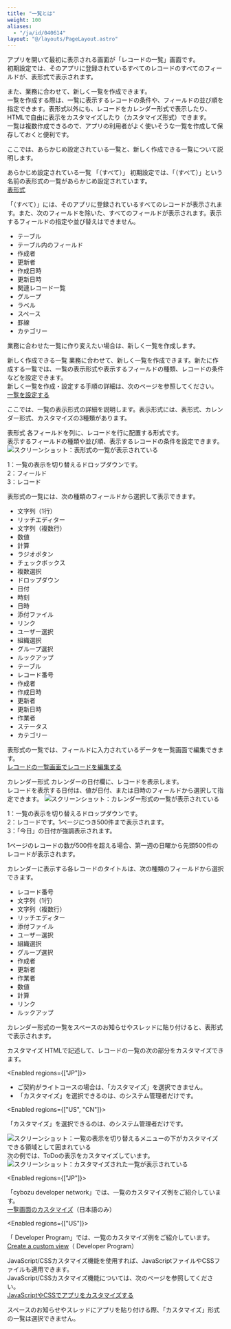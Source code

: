 ```yaml
---
title: "一覧とは"
weight: 100
aliases:
  - "/ja/id/040614"
layout: "@/layouts/PageLayout.astro"
---
```




アプリを開いて最初に表示される画面が「レコードの一覧」画面です。  
初期設定では、そのアプリに登録されているすべてのレコードのすべてのフィールドが、表形式で表示されます。

また、業務に合わせて、新しく一覧を作成できます。  
一覧を作成する際は、一覧に表示するレコードの条件や、フィールドの並び順を指定できます。表形式以外にも、レコードをカレンダー形式で表示したり、HTMLで自由に表示をカスタマイズしたり（カスタマイズ形式）できます。  
一覧は複数作成できるので、アプリの利用者がよく使いそうな一覧を作成して保存しておくと便利です。

ここでは、あらかじめ設定されている一覧と、新しく作成できる一覧について説明します。

<Heading id="view_whatsview_10">あらかじめ設定されている一覧</Heading>
<Heading level={3} id="view_whatsview_1010">「（すべて）」</Heading>
初期設定では、「（すべて）」という名前の表形式の一覧があらかじめ設定されています。  
[表形式](#view_whatsview_2010)  

「（すべて）」には、そのアプリに登録されているすべてのレコードが表示されます。また、次のフィールドを除いた、すべてのフィールドが表示されます。表示するフィールドの指定や並び替えはできません。

* テーブル
* テーブル内のフィールド
* 作成者
* 更新者
* 作成日時
* 更新日時
* 関連レコード一覧
* グループ
* ラベル
* スペース
* 罫線
* カテゴリー

<Note>

業務に合わせた一覧に作り変えたい場合は、新しく一覧を作成します。


</Note>

<Heading id="view_whatsview_20">新しく作成できる一覧</Heading>
業務に合わせて、新しく一覧を作成できます。新たに作成する一覧では、一覧の表示形式や表示するフィールドの種類、レコードの条件などを設定できます。  
新しく一覧を作成・設定する手順の詳細は、次のページを参照してください。  
[一覧を設定する](/k/ja/id/040612.html)

ここでは、一覧の表示形式の詳細を説明します。表示形式には、表形式、カレンダー形式、カスタマイズの3種類があります。

<Heading level={3} id="view_whatsview_2010">表形式</Heading>
各フィールドを列に、レコードを行に配置する形式です。  
表示するフィールドの種類や並び順、表示するレコードの条件を設定できます。
<Img src="/k/kintone/img-ja/whatsview_img01.png" alt="スクリーンショット：表形式の一覧が表示されている" />

1：一覧の表示を切り替えるドロップダウンです。  
2：フィールド  
3：レコード

表形式の一覧には、次の種類のフィールドから選択して表示できます。

* 文字列（1行）
* リッチエディター
* 文字列（複数行）
* 数値
* 計算
* ラジオボタン
* チェックボックス
* 複数選択
* ドロップダウン
* 日付
* 時刻
* 日時
* 添付ファイル
* リンク
* ユーザー選択
* 組織選択
* グループ選択
* ルックアップ
* テーブル
* レコード番号
* 作成者
* 作成日時
* 更新者
* 更新日時
* 作業者
* ステータス
* カテゴリー

<Note>

表形式の一覧では、フィールドに入力されているデータを一覧画面で編集できます。  
[レコードの一覧画面でレコードを編集する](/k/ja/id/040718.html)


</Note>

<Heading level={3} id="view_whatsview_2020">カレンダー形式</Heading>
カレンダーの日付欄に、レコードを表示します。  
レコードを表示する日付は、値が日付、または日時のフィールドから選択して指定できます。
<Img src="/k/kintone/img-ja/whatsview_img02.png" alt="スクリーンショット：カレンダー形式の一覧が表示されている" />

1：一覧の表示を切り替えるドロップダウンです。  
2：レコードです。1ページにつき500件まで表示されます。  
3：「今日」の日付が強調表示されます。

<Note>

1ページのレコードの数が500件を超える場合、第一週の日曜から先頭500件のレコードが表示されます。


</Note>

カレンダーに表示する各レコードのタイトルは、次の種類のフィールドから選択できます。

* レコード番号
* 文字列（1行）
* 文字列（複数行）
* リッチエディター
* 添付ファイル
* ユーザー選択
* 組織選択
* グループ選択
* 作成者
* 更新者
* 作業者
* 数値
* 計算
* リンク
* ルックアップ

<Note>

カレンダー形式の一覧をスペースのお知らせやスレッドに貼り付けると、表形式で表示されます。


</Note>

<Heading level={3} id="view_whatsview_2030">カスタマイズ</Heading>
HTMLで記述して、レコードの一覧の次の部分をカスタマイズできます。

<Enabled regions={["JP"]}>
<Note>

* ご契約がライトコースの場合は、「カスタマイズ」を選択できません。
* 「カスタマイズ」を選択できるのは、<Kintone />のシステム管理者だけです。

</Note>

</Enabled>

<Enabled regions={["US", "CN"]}>
<Note>

「カスタマイズ」を選択できるのは、<Kintone />のシステム管理者だけです。

</Note>

</Enabled>

<Img src="/k/kintone/img-ja/whatsview_img03.png" alt="スクリーンショット：一覧の表示を切り替えるメニューの下がカスタマイズできる領域として囲まれている" />
次の例では、ToDoの表示をカスタマイズしています。
<Img src="/k/kintone/img-ja/whatsview_img04.png" alt="スクリーンショット：カスタマイズされた一覧が表示されている" />

<Enabled regions={["JP"]}>

「cybozu developer network」では、一覧のカスタマイズ例をご紹介しています。  
[一覧画面のカスタマイズ](https://cybozu.dev/ja/kintone/tips/development/customize/record-list-customize/)（日本語のみ）


</Enabled>

<Enabled regions={["US"]}>

「<Kintone /> Developer Program」では、一覧のカスタマイズ例をご紹介しています。  
[Create a custom view](https://kintone.dev/en/tutorials/custom-view/create-a-custom-view/)（<Kintone /> Developer Program）


</Enabled>

JavaScript/CSSカスタマイズ機能を使用すれば、JavaScriptファイルやCSSファイルも適用できます。  
JavaScript/CSSカスタマイズ機能については、次のページを参照してください。  
[JavaScriptやCSSでアプリをカスタマイズする](/k/ja/id/040556.html)

<Note>

スペースのお知らせやスレッドにアプリを貼り付ける際、「カスタマイズ」形式の一覧は選択できません。


</Note>
